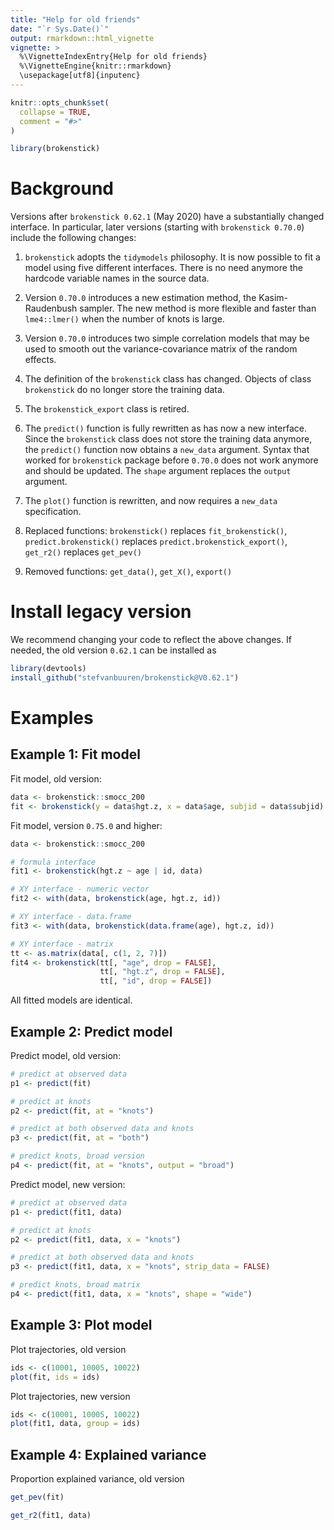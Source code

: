 ```yaml
---
title: "Help for old friends"
date: "`r Sys.Date()`"
output: rmarkdown::html_vignette
vignette: >
  %\VignetteIndexEntry{Help for old friends}
  %\VignetteEngine{knitr::rmarkdown}
  \usepackage[utf8]{inputenc}
---
```



```r
knitr::opts_chunk$set(
  collapse = TRUE,
  comment = "#>"
)
```

```r
library(brokenstick)
```

# Background

Versions after `brokenstick 0.62.1` (May 2020) have a substantially changed interface. In particular, later versions (starting with `brokenstick 0.70.0`) include the following changes: 

1. `brokenstick` adopts the `tidymodels` philosophy. It is now possible to fit a model using five different interfaces. There is no need anymore the hardcode variable names in the source data.

2. Version `0.70.0` introduces a new estimation method, the Kasim-Raudenbush sampler. The new method is more flexible and faster than `lme4::lmer()` when the number of knots is large.

3. Version `0.70.0` introduces two simple correlation models that may be used to smooth out the variance-covariance matrix of the random effects.

4. The definition of the `brokenstick` class has changed. Objects of class `brokenstick` do no longer store the training data. 

5. The `brokenstick_export` class is retired.

6. The `predict()` function is fully rewritten as has now a new interface. Since the `brokenstick` class does not store the training data anymore, the `predict()` function now obtains a `new_data` argument. Syntax that worked for `brokenstick` package before `0.70.0` does not work anymore and should be updated. The `shape` argument replaces the `output` argument.

7. The `plot()` function is rewritten, and now requires a `new_data` specification.

8. Replaced functions: `brokenstick()` replaces `fit_brokenstick()`, `predict.brokenstick()` replaces `predict.brokenstick_export()`, `get_r2()` replaces `get_pev()`

9. Removed functions: `get_data()`, `get_X()`, `export()`

# Install legacy version

We recommend changing your code to reflect the above changes. If needed, the old version `0.62.1` can be installed as

```r
library(devtools)
install_github("stefvanbuuren/brokenstick@V0.62.1")
```

# Examples

## Example 1: Fit model

Fit model, old version:

```r
data <- brokenstick::smocc_200
fit <- brokenstick(y = data$hgt.z, x = data$age, subjid = data$subjid)
```

Fit model, version `0.75.0` and higher:

```r
data <- brokenstick::smocc_200

# formula interface
fit1 <- brokenstick(hgt.z ~ age | id, data)

# XY interface - numeric vector
fit2 <- with(data, brokenstick(age, hgt.z, id))

# XY interface - data.frame
fit3 <- with(data, brokenstick(data.frame(age), hgt.z, id))

# XY interface - matrix
tt <- as.matrix(data[, c(1, 2, 7)])
fit4 <- brokenstick(tt[, "age", drop = FALSE],
                    tt[, "hgt.z", drop = FALSE],
                    tt[, "id", drop = FALSE])
```

All fitted models are identical.

## Example 2: Predict model

Predict model, old version:

```r
# predict at observed data
p1 <- predict(fit)

# predict at knots
p2 <- predict(fit, at = "knots")

# predict at both observed data and knots
p3 <- predict(fit, at = "both")

# predict knots, broad version
p4 <- predict(fit, at = "knots", output = "broad")
```


Predict model, new version:

```r
# predict at observed data
p1 <- predict(fit1, data)

# predict at knots
p2 <- predict(fit1, data, x = "knots")

# predict at both observed data and knots
p3 <- predict(fit1, data, x = "knots", strip_data = FALSE)

# predict knots, broad matrix
p4 <- predict(fit1, data, x = "knots", shape = "wide")
```


## Example 3: Plot model

Plot trajectories, old version 

```r
ids <- c(10001, 10005, 10022)
plot(fit, ids = ids)
```

Plot trajectories, new version 

```r
ids <- c(10001, 10005, 10022)
plot(fit1, data, group = ids)
```

## Example 4: Explained variance

Proportion explained variance, old version

```r
get_pev(fit)
```


```r
get_r2(fit1, data)
```

